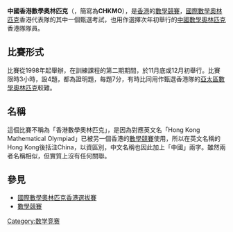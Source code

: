 '''中國香港數學奧林匹克'''（{{lang|en|'''Hong Kong (China) Mathematical Olympiad'''}}，簡寫為'''CHKMO'''），是[[香港|香港]]的[[數學競賽|數學競賽]]，[[國際數學奧林匹克|國際數學奧林匹克]]香港代表隊的其中一個甄選考試，也用作選擇次年初舉行的[[中國數學奧林匹克|中國數學奧林匹克]]香港隊隊員。

==比賽形式==
比賽從1998年起舉辦，在訓練課程的第二期期間，於11月底或12月初舉行。比賽限時3小時，設4題，都為證明題，每題7分，有時比同用作甄選香港隊的[[亞太數學奧林匹亞競賽|亞太區數學奧林匹克]]較難。

==名稱==
這個比賽不稱為「香港數學奧林匹克」，是因為對應英文名「Hong Kong Mathematical Olympiad」已被另一個香港的[[香港數學競賽|數學競賽]]使用，所以在英文名稱的Hong Kong後括注China，以資區別，中文名稱也因此加上「中國」兩字。雖然兩者名稱相似，但實質上沒有任何關聯。

==參見==
* [[國際數學奧林匹克香港選拔賽|國際數學奧林匹克香港選拔賽]]
* [[數學競賽|數學競賽]]

[[Category:数学竞赛|Category:数学竞赛]]